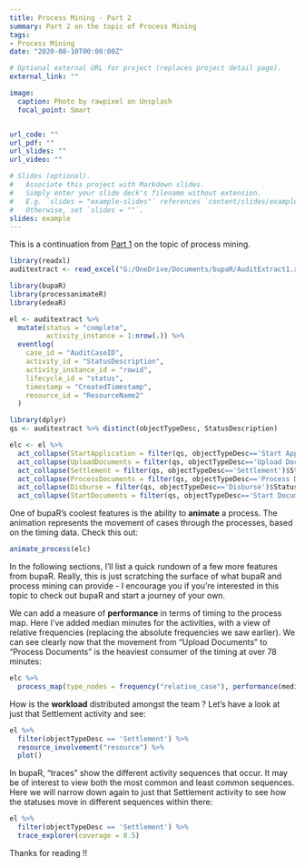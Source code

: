```yaml
---
title: Process Mining - Part 2
summary: Part 2 on the topic of Process Mining
tags:
- Process Mining
date: "2020-08-10T00:00:00Z"

# Optional external URL for project (replaces project detail page).
external_link: ""

image:
  caption: Photo by rawpixel on Unsplash
  focal_point: Smart


url_code: ""
url_pdf: ""
url_slides: ""
url_video: ""

# Slides (optional).
#   Associate this project with Markdown slides.
#   Simply enter your slide deck's filename without extension.
#   E.g. `slides = "example-slides"` references `content/slides/example-slides.md`.
#   Otherwise, set `slides = ""`.
slides: example
---
```

This is a continuation from [Part 1](/project/internal-project-2/) on the topic of process mining. 

```r

library(readxl)
auditextract <- read_excel("G:/OneDrive/Documents/bupaR/AuditExtract1.xlsx")

library(bupaR)
library(processanimateR)
library(edeaR)

el <- auditextract %>%
  mutate(status = "complete",
         activity_instance = 1:nrow(.)) %>%
  eventlog(
    case_id = "AuditCaseID",
    activity_id = "StatusDescription",
    activity_instance_id = "rowid",
    lifecycle_id = "status",
    timestamp = "CreatedTimestamp",
    resource_id = "ResourceName2"
  )

library(dplyr)
qs <- auditextract %>% distinct(objectTypeDesc, StatusDescription)

elc <- el %>%
  act_collapse(StartApplication = filter(qs, objectTypeDesc=='Start Application')$StatusDescription) %>%
  act_collapse(UploadDocuments = filter(qs, objectTypeDesc=='Upload Documents')$StatusDescription) %>%
  act_collapse(Settlement = filter(qs, objectTypeDesc=='Settlement')$StatusDescription) %>%
  act_collapse(ProcessDocuments = filter(qs, objectTypeDesc=='Process Documents')$StatusDescription) %>%
  act_collapse(Disburse = filter(qs, objectTypeDesc=='Disburse')$StatusDescription) %>%
  act_collapse(StartDocuments = filter(qs, objectTypeDesc=='Start Documents')$StatusDescription) 

```

One of bupaR's coolest features is the ability to **animate** a process. The animation represents the movement of cases through the processes, based on the timing data. Check this out:

```r
animate_process(elc)
```

In the following sections, I'll list a quick rundown of a few more features from bupaR. Really, this is just scratching the surface of what bupaR and process mining can provide - I encourage you if you're interested in this topic to check out bupaR and start a journey of your own.

We can add a measure of **performance** in terms of timing to the process map. Here I've added median minutes for the activities, with a view of relative frequencies (replacing the absolute frequencies we saw earlier). We can see clearly now that the movement from "Upload Documents" to "Process Documents" is the heaviest consumer of the timing at over 78 minutes:

```r
elc %>%
  process_map(type_nodes = frequency("relative_case"), performance(median, "mins", color_scale = "Purples"))

```

How is the **workload** distributed amongst the team ? Let's have a look at just that Settlement activity and see:

```r
el %>%
  filter(objectTypeDesc == 'Settlement') %>%
  resource_involvement("resource") %>%
  plot()
```
 
In bupaR, "traces" show the different activity sequences that occur. It may be of interest to view both the most common and least common sequences. Here we will narrow down again to just that Settlement activity to see how the statuses move in different sequences within there:

```r
el %>%
  filter(objectTypeDesc == 'Settlement') %>%
  trace_explorer(coverage = 0.5)
```


Thanks for reading !!

